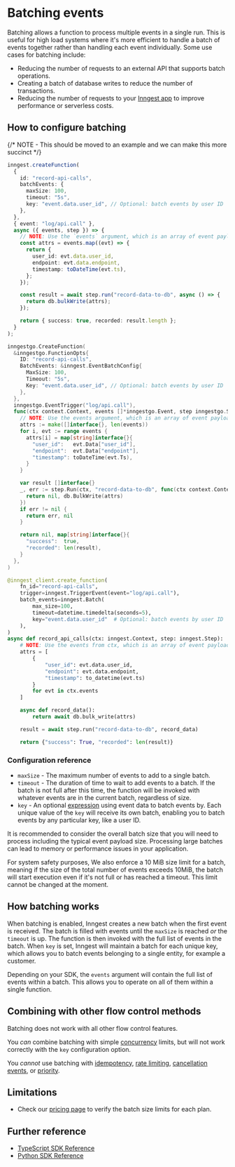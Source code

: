 

# Batching events

Batching allows a function to process multiple events in a single run. This is useful for high load systems where it's more efficient to handle a batch of events together rather than handling each event individually. Some use cases for batching include:

* Reducing the number of requests to an external API that supports batch operations.
* Creating a batch of database writes to reduce the number of transactions.
* Reducing the number of requests to your [Inngest app](/docs/apps) to improve performance or serverless costs.

## How to configure batching

{/* NOTE - This should be moved to an example and we can make this more succinct */}
<CodeGroup>
```ts {{ title: "TypeScript"}}
inngest.createFunction(
  {
    id: "record-api-calls",
    batchEvents: {
      maxSize: 100,
      timeout: "5s",
      key: "event.data.user_id", // Optional: batch events by user ID
    },
  },
  { event: "log/api.call" },
  async ({ events, step }) => {
    // NOTE: Use the `events` argument, which is an array of event payloads
    const attrs = events.map((evt) => {
      return {
        user_id: evt.data.user_id,
        endpoint: evt.data.endpoint,
        timestamp: toDateTime(evt.ts),
      };
    });

    const result = await step.run("record-data-to-db", async () => {
      return db.bulkWrite(attrs);
    });

    return { success: true, recorded: result.length };
  }
);
```

```go {{ title: "Go" }}
inngestgo.CreateFunction(
  &inngestgo.FunctionOpts{
    ID: "record-api-calls",
    BatchEvents: &inngest.EventBatchConfig{
      MaxSize: 100,
      Timeout: "5s",
      Key: "event.data.user_id", // Optional: batch events by user ID
    },
  },
  inngestgo.EventTrigger("log/api.call"),
  func(ctx context.Context, events []*inngestgo.Event, step inngestgo.StepFunction) (any, error) {
    // NOTE: Use the events argument, which is an array of event payloads
    attrs := make([]interface{}, len(events))
    for i, evt := range events {
      attrs[i] = map[string]interface{}{
        "user_id":   evt.Data["user_id"],
        "endpoint":  evt.Data["endpoint"],
        "timestamp": toDateTime(evt.Ts),
      }
    }

    var result []interface{}
    _, err := step.Run(ctx, "record-data-to-db", func(ctx context.Context) (interface{}, error) {
      return nil, db.BulkWrite(attrs)
    })
    if err != nil {
      return err, nil
    }

    return nil, map[string]interface{}{
      "success":  true,
      "recorded": len(result),
    }
  },
)
```

```py {{ title: "Python" }}
@inngest_client.create_function(
    fn_id="record-api-calls",
    trigger=inngest.TriggerEvent(event="log/api.call"),
    batch_events=inngest.Batch(
        max_size=100,
        timeout=datetime.timedelta(seconds=5),
        key="event.data.user_id"  # Optional: batch events by user ID
    ),
)
async def record_api_calls(ctx: inngest.Context, step: inngest.Step):
    # NOTE: Use the events from ctx, which is an array of event payloads
    attrs = [
        {
            "user_id": evt.data.user_id,
            "endpoint": evt.data.endpoint,
            "timestamp": to_datetime(evt.ts)
        }
        for evt in ctx.events
    ]

    async def record_data():
        return await db.bulk_write(attrs)

    result = await step.run("record-data-to-db", record_data)

    return {"success": True, "recorded": len(result)}
```

</CodeGroup>

### Configuration reference

* `maxSize` - The maximum number of events to add to a single batch.
* `timeout` - The duration of time to wait to add events to a batch. If the batch is not full after this time, the function will be invoked with whatever events are in the current batch, regardless of size.
* `key` - An optional [expression](/docs/guides/writing-expressions) using event data to batch events by. Each unique value of the `key` will receive its own batch, enabling you to batch events by any particular key, like a user ID.


<Callout>
  It is recommended to consider the overall batch size that you will need to process including the typical event payload size. Processing large batches can lead to memory or performance issues in your application.

  For system safety purposes, We also enforce a 10 MiB size limit for a batch, meaning if the size of the total number of events exceeds 10MiB, the batch will start execution even if it's not full or has reached a timeout.
  This limit cannot be changed at the moment.
</Callout>

## How batching works

When batching is enabled, Inngest creates a new batch when the first event is received. The batch is filled with events until the `maxSize` is reached _or_ the `timeout` is up. The function is then invoked with the full list of events in the batch. When `key` is set, Inngest will maintain a batch for each unique key, which allows you to batch events belonging to a single entity, for example a customer.

Depending on your SDK, the `events` argument will contain the full list of events within a batch. This allows you to operate on all of them within a single function.

## Combining with other flow control methods

Batching does not work with all other flow control features.

You _can_ combine batching with simple [concurrency](/docs/guides/concurrency) limits, but will not work correctly with the `key` configuration option.

You _cannot_ use batching with [idempotency](/docs/guides/handling-idempotency), [rate limiting](/docs/guides/rate-limiting), [cancellation events](/docs/guides/cancel-running-functions#cancel-with-events), or [priority](/docs/guides/priority).

## Limitations

* Check our [pricing page](https://www.inngest.com/pricing) to verify the batch size limits for each plan.

## Further reference

* [TypeScript SDK Reference](/docs/reference/functions/create#batchEvents)
* [Python SDK Reference](/docs/reference/python/functions/create#batch_events)
